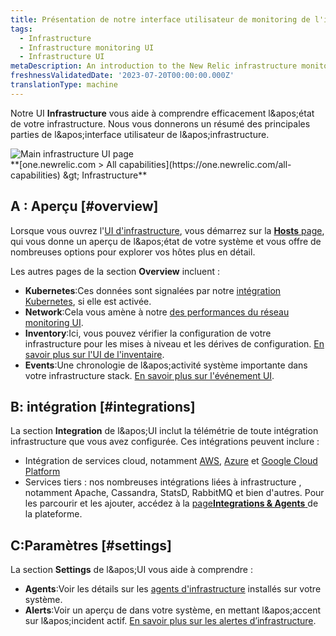 ```yaml
---
title: Présentation de notre interface utilisateur de monitoring de l'infrastructure
tags:
  - Infrastructure
  - Infrastructure monitoring UI
  - Infrastructure UI
metaDescription: An introduction to the New Relic infrastructure monitoring UI pages.
freshnessValidatedDate: '2023-07-20T00:00:00.000Z'
translationType: machine
---
```


Notre UI <DNT>**Infrastructure**</DNT> vous aide à comprendre efficacement l&amp;apos;état de votre infrastructure. Nous vous donnerons un résumé des principales parties de l&amp;apos;interface utilisateur de l&amp;apos;infrastructure.

<img title="Main infrastructure UI page" alt="Main infrastructure UI page" src="/images/infrastructure_screenshot-full_infrastructure-main-ui.webp" />

<figcaption>
  <DNT>
    **[one.newrelic.com &gt; All capabilities](https://one.newrelic.com/all-capabilities) &amp;gt; Infrastructure**
  </DNT>
</figcaption>

## A : Aperçu [#overview]

Lorsque vous ouvrez l'[UI d'infrastructure](https://one.newrelic.com/infra/infrastructure/hosts), vous démarrez sur la [<DNT>**Hosts**</DNT> page](/docs/infrastructure/infrastructure-ui-pages/infra-hosts-ui-page), qui vous donne un aperçu de l&amp;apos;état de votre système et vous offre de nombreuses options pour explorer vos hôtes plus en détail.

Les autres pages de la section <DNT>**Overview**</DNT> incluent :

* <DNT>**Kubernetes**</DNT>:Ces données sont signalées par notre [intégration Kubernetes](/docs/kubernetes-pixie/kubernetes-integration/get-started/introduction-kubernetes-integration), si elle est activée.
* <DNT>**Network**</DNT>:Cela vous amène à notre [des performances du réseau monitoring UI](/docs/network-performance-monitoring/get-started/npm-introduction).
* <DNT>**Inventory**</DNT>:Ici, vous pouvez vérifier la configuration de votre infrastructure pour les mises à niveau et les dérives de configuration. [En savoir plus sur l'UI de l'inventaire](/docs/infrastructure/infrastructure-ui-pages/infrastructure-inventory-page-search-your-entire-infrastructure).
* <DNT>**Events**</DNT>:Une chronologie de l&amp;apos;activité système importante dans votre infrastructure stack. [En savoir plus sur l'événement UI](/docs/infrastructure/infrastructure-ui-pages/infrastructure-events-page-live-feed-every-config-change).

## B: intégration [#integrations]

La section <DNT>**Integration**</DNT> de l&amp;apos;UI inclut la télémétrie de toute intégration infrastructure que vous avez configurée. Ces intégrations peuvent inclure :

* Intégration de services cloud, notamment [AWS](/docs/infrastructure/amazon-integrations/get-started/introduction-aws-integrations), [Azure](/docs/infrastructure/microsoft-azure-integrations/get-started/introduction-azure-monitoring-integrations) et [Google Cloud Platform](/docs/infrastructure/google-cloud-platform-integrations/get-started/introduction-google-cloud-platform-integrations)
* Services tiers : nos nombreuses intégrations liées à infrastructure , notamment Apache, Cassandra, StatsD, RabbitMQ et bien d'autres. Pour les parcourir et les ajouter, accédez à la [page<DNT>**Integrations &amp; Agents**</DNT> ](https://newrelic.com/instant-observability?category=infrastructure-and-os)de la plateforme.

## C:Paramètres [#settings]

La section <DNT>**Settings**</DNT> de l&amp;apos;UI vous aide à comprendre :

* <DNT>**Agents**</DNT>:Voir les détails sur les [agents d'infrastructure](/docs/infrastructure/install-infrastructure-agent/get-started/install-infrastructure-agent) installés sur votre système.
* <DNT>**Alerts**</DNT>:Voir un aperçu de <InlinePopover type="alerts" />dans votre système, en mettant l&amp;apos;accent sur l&amp;apos;incident actif. [En savoir plus sur les alertes d’infrastructure](/docs/infrastructure/new-relic-infrastructure/infrastructure-alert-conditions/infrastructure-alerts-add-edit-or-view-host-alert-information).